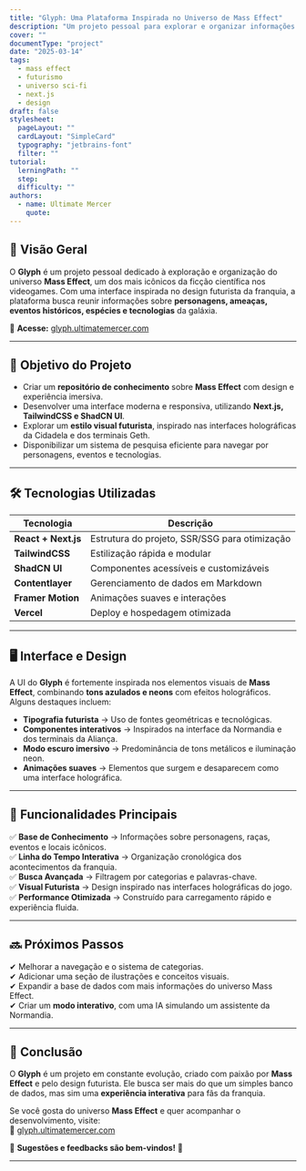 ```yaml
---
title: "Glyph: Uma Plataforma Inspirada no Universo de Mass Effect"
description: "Um projeto pessoal para explorar e organizar informações sobre o universo de Mass Effect, com um design futurista inspirado na estética do jogo."
cover: ""
documentType: "project"
date: "2025-03-14"
tags:
  - mass effect
  - futurismo
  - universo sci-fi
  - next.js
  - design
draft: false
stylesheet:
  pageLayout: ""
  cardLayout: "SimpleCard"
  typography: "jetbrains-font"
  filter: ""
tutorial:
  lerningPath: ""
  step:
  difficulty: ""
authors:
  - name: Ultimate Mercer
    quote:
---
```


## 🚀 **Visão Geral**

O **Glyph** é um projeto pessoal dedicado à exploração e organização do universo **Mass Effect**, um dos mais icônicos da ficção científica nos videogames. Com uma interface inspirada no design futurista da franquia, a plataforma busca reunir informações sobre **personagens, ameaças, eventos históricos, espécies e tecnologias** da galáxia.

🔗 **Acesse:** [glyph.ultimatemercer.com](https://glyph.ultimatemercer.com/)

---

## 🎯 **Objetivo do Projeto**

- Criar um **repositório de conhecimento** sobre **Mass Effect** com design e experiência imersiva.
- Desenvolver uma interface moderna e responsiva, utilizando **Next.js, TailwindCSS e ShadCN UI**.
- Explorar um **estilo visual futurista**, inspirado nas interfaces holográficas da Cidadela e dos terminais Geth.
- Disponibilizar um sistema de pesquisa eficiente para navegar por personagens, eventos e tecnologias.

---

## 🛠️ **Tecnologias Utilizadas**

| Tecnologia          | Descrição                                     |
| ------------------- | --------------------------------------------- |
| **React + Next.js** | Estrutura do projeto, SSR/SSG para otimização |
| **TailwindCSS**     | Estilização rápida e modular                  |
| **ShadCN UI**       | Componentes acessíveis e customizáveis        |
| **Contentlayer**    | Gerenciamento de dados em Markdown            |
| **Framer Motion**   | Animações suaves e interações                 |
| **Vercel**          | Deploy e hospedagem otimizada                 |

---

## 🖥️ **Interface e Design**

A UI do **Glyph** é fortemente inspirada nos elementos visuais de **Mass Effect**, combinando **tons azulados e neons** com efeitos holográficos. Alguns destaques incluem:

- **Tipografia futurista** → Uso de fontes geométricas e tecnológicas.
- **Componentes interativos** → Inspirados na interface da Normandia e dos terminais da Aliança.
- **Modo escuro imersivo** → Predominância de tons metálicos e iluminação neon.
- **Animações suaves** → Elementos que surgem e desaparecem como uma interface holográfica.

---

## 📌 **Funcionalidades Principais**

✅ **Base de Conhecimento** → Informações sobre personagens, raças, eventos e locais icônicos.  
✅ **Linha do Tempo Interativa** → Organização cronológica dos acontecimentos da franquia.  
✅ **Busca Avançada** → Filtragem por categorias e palavras-chave.  
✅ **Visual Futurista** → Design inspirado nas interfaces holográficas do jogo.  
✅ **Performance Otimizada** → Construído para carregamento rápido e experiência fluida.

---

## 🔜 **Próximos Passos**

✔ Melhorar a navegação e o sistema de categorias.  
✔ Adicionar uma seção de ilustrações e conceitos visuais.  
✔ Expandir a base de dados com mais informações do universo Mass Effect.  
✔ Criar um **modo interativo**, com uma IA simulando um assistente da Normandia.

---

## 🌌 **Conclusão**

O **Glyph** é um projeto em constante evolução, criado com paixão por **Mass Effect** e pelo design futurista. Ele busca ser mais do que um simples banco de dados, mas sim uma **experiência interativa** para fãs da franquia.

Se você gosta do universo **Mass Effect** e quer acompanhar o desenvolvimento, visite:  
🔗 [glyph.ultimatemercer.com](https://glyph.ultimatemercer.com/)

👾 **Sugestões e feedbacks são bem-vindos!** 🚀

---
